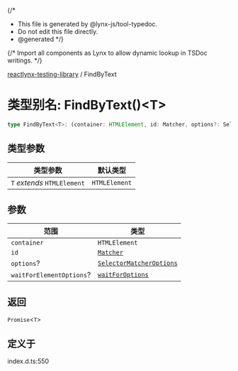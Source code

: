 {/*
* This file is generated by @lynx-js/tool-typedoc.
* Do not edit this file directly.
* @generated
*/}

{/* Import all components as Lynx to allow dynamic lookup in TSDoc writings. */}


[reactlynx-testing-library](/api/reactlynx-testing-library/index.mdx) / FindByText

# 类型别名: FindByText()\<T\>

```ts
type FindByText<T>: (container: HTMLElement, id: Matcher, options?: SelectorMatcherOptions, waitForElementOptions?: waitForOptions) => Promise<T>;
```

## 类型参数

| 类型参数 | 默认类型 |
| ------ | ------ |
| `T` *extends* `HTMLElement` | `HTMLElement` |

## 参数

| 范围 | 类型 |
| ------ | ------ |
| `container` | `HTMLElement` |
| `id` | [`Matcher`](/api/reactlynx-testing-library/TypeAlias.Matcher.mdx) |
| `options`? | [`SelectorMatcherOptions`](/api/reactlynx-testing-library/queryHelpers.Interface.SelectorMatcherOptions.mdx) |
| `waitForElementOptions`? | [`waitForOptions`](/api/reactlynx-testing-library/Interface.waitForOptions.mdx) |

## 返回

`Promise`\<`T`\>

## 定义于

index.d.ts:550
